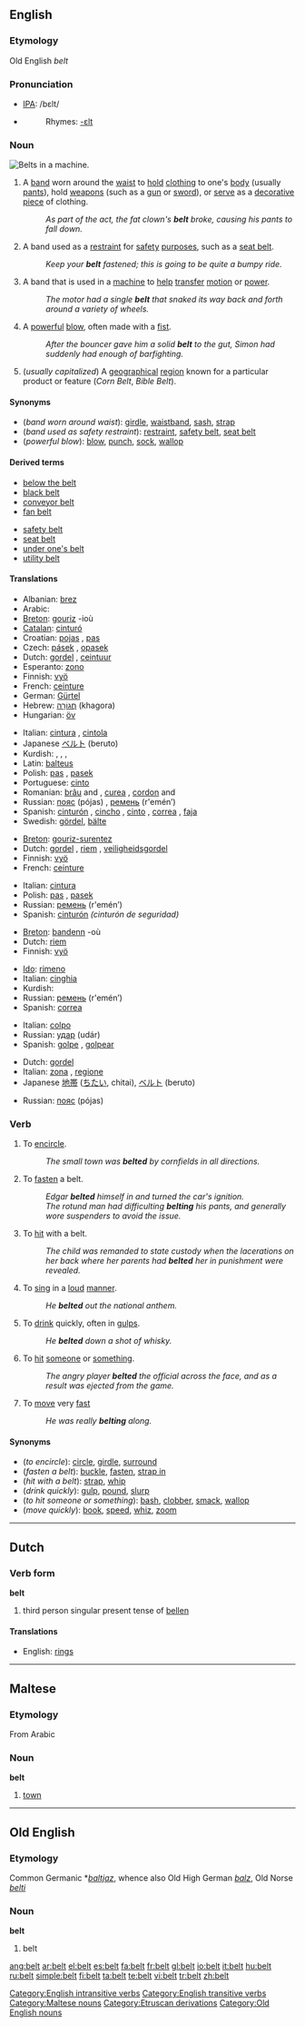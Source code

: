 ==English==
{{wikipedia}}

===Etymology===
Old English ''belt''

===Pronunciation===
*[[IPA]]: /bεlt/
*{{audio|en-us-belt.ogg|Audio (US)}}
*:Rhymes: [[Rhymes:English:-ɛlt|-ɛlt]]

===Noun===
[[Image:Engine belts.jpg|thumb|right|Belts in a machine.]]
{{en-noun}}

# A [[band]] worn around the [[waist]] to [[hold]] [[clothing]] to one's [[body]] (usually [[pants]]), hold [[weapon]]s (such as a [[gun]] or [[sword]]), or [[serve]] as a [[decorative]] [[piece]] of clothing.
#:''As part of the act, the fat clown's '''belt''' broke, causing his pants to fall down.''
# A band used as a [[restraint]] for [[safety]] [[purpose]]s, such as a [[seat belt]].
#:''Keep your '''belt''' fastened; this is going to be quite a bumpy ride.''
# A band that is used in a [[machine]] to [[help]] [[transfer]] [[motion]] or [[power]].
#:''The motor had a single '''belt''' that snaked its way back and forth around a variety of wheels.''
# A [[powerful]] [[blow]], often made with a [[fist]].
#:''After the bouncer gave him a solid '''belt''' to the gut, Simon had suddenly had enough of barfighting.''
# (''usually capitalized'') A [[geographical]] [[region]] known for a particular product or feature (''Corn Belt'', ''Bible Belt'').

====Synonyms====
*(''band worn around waist''): [[girdle]], [[waistband]], [[sash]], [[strap]]
*(''band used as safety restraint''): [[restraint]], [[safety belt]], [[seat belt]]
*(''powerful blow''): [[blow]], [[punch]], [[sock]], [[wallop]]

====Derived terms====
{{top2}}
* [[below the belt]] <!-- (''adverb'') acting [[unfair]] or [[unmannerly]], (''noun'') the [[crotch]] [[area]] -->
* [[black belt]]
* [[conveyor belt]]
* [[fan belt]]
{{mid2}}
* [[safety belt]]
* [[seat belt]]
* [[under one's belt]] <!-- in one's [[experience]] (''He had 4 [[year]]s of [[school]]ing under his belt.'') -->
* [[utility belt]]
{{bottom}}

====Translations====
{{trans-top|band worn around the waist}}
*Albanian: [[brez]] {{m}}
*Arabic: {{ARchar|[[حزام]]}}
*[[Breton]]: [[gouriz]] {{m}} -ioù
*[[Catalan]]: [[cinturó]] {{m}}
*Croatian: [[pojas]] {{m}}, [[pas]] {{m}}
* Czech: [[pásek]] {{m}}, [[opasek]] {{m}}
*Dutch: [[gordel]] {{m}}, [[ceintuur]] {{m}}
*Esperanto: [[zono]]
*Finnish: [[vyö]]
*French: [[ceinture]] {{f}}
*German: [[Gürtel]] {{m}}
*Hebrew: [[חגורה|חֲגוֹרָה]] (khagora) {{f}}
*Hungarian: [[öv]]
{{trans-mid}}
*Italian: [[cintura]] {{f}}, [[cintola]] {{f}}
*Japanese [[ベルト]] (beruto)
*Kurdish: {{t|ku|kemer}} {{f}}, {{t|ku|qayiş}} {{f}}, {{KUchar|[[پشتێن]]}}, {{KUchar|[[قایش]]}}
*Latin: [[balteus]]
*Polish: [[pas]] {{m}}, [[pasek]] {{m}}
*Portuguese: [[cinto]] {{m}}
*Romanian: [[brâu]] {{f}} and {{m}}, [[curea]] {{f}}, [[cordon]] {{f}} and {{m}}
*Russian: [[пояс]] (pójas) {{m}}, [[ремень]] (r'emén’) {{m}}
*Spanish: [[cinturón]] {{m}}, [[cincho]] {{m}} {{italbrac|El Salvador|Guatemala|Honduras}}, [[cinto]] {{m}} {{italbrac|Cuba}}, [[correa]] {{f}} {{italbrac|Colombia|Panama|Venezuela}}, [[faja]] {{f}} {{italbrac|Costa Rica|Nicaragua|Southeastern Mexico}}
*Swedish: [[gördel]], [[bälte]]
{{trans-bottom}}

{{trans-top|band used for safety purposes}}
*[[Breton]]: [[gouriz-surentez]] {{m}}
*Dutch: [[gordel]] {{m}}, [[riem]] {{m}}, [[veiligheidsgordel]] {{m}}
*Finnish: [[vyö]]
*French: [[ceinture]] {{f}}
{{trans-mid}}
*Italian: [[cintura]] {{f}}
*Polish: [[pas]] {{m}}, [[pasek]] {{m}}
*Russian: [[ремень]] (r'emén’) {{m}}
*Spanish: [[cinturón]] {{m}} ''(cinturón de seguridad)''
{{trans-bottom}}

{{trans-top|band used in a machine to help transfer motion or power}}
*[[Breton]]: [[bandenn]] {{f}} -où {{p}}
*Dutch: [[riem]] {{m}}
*Finnish: [[vyö]]
{{trans-mid}}
*[[Ido]]: [[rimeno]]
*Italian: [[cinghia]] {{f}}
*Kurdish: {{KUchar|[[قایش]]}}
*Russian: [[ремень]] (r'emén’) {{m}}
*Spanish: [[correa]] {{f}}
{{trans-bottom}}

{{trans-top|powerful blow}}
*Italian: [[colpo]] {{m}}
*Russian: [[удар]] (udár) {{m}}
*Spanish: [[golpe]] {{m}}, [[golpear]]
{{trans-bottom}}

{{trans-top|geographical region}}
*Dutch: [[gordel]] {{m}}
*Italian: [[zona]] {{f}}, [[regione]] {{f}}
*Japanese [[地帯]] ([[ちたい]], chitai), [[ベルト]] (beruto)
{{trans-mid}}
*Russian: [[пояс]] (pójas) {{m}}
{{trans-bottom}}

===Verb===
{{en-verb}}

# {{transitive}} To [[encircle]].
#:''The small town was '''belted''' by cornfields in all directions.''
# {{transitive}} To [[fasten]] a belt.
#:''Edgar '''belted''' himself in and turned the car's ignition.''
#:''The rotund man had difficulting '''belting''' his pants, and generally wore suspenders to avoid the issue.''
# {{transitive}} To [[hit]] with a belt.
#:''The child was remanded to state custody when the lacerations on her back where her parents had '''belted''' her in punishment were revealed.''
# {{transitive}} To [[sing]] in a [[loud]] [[manner]].
#:''He '''belted''' out the national anthem.''
# {{transitive}} To [[drink]] quickly, often in [[gulp]]s.
#:''He '''belted''' down a shot of whisky.''
# {{context|transitive|slang}} To [[hit]] [[someone]] or [[something]].
#:''The angry player '''belted''' the official across the face, and as a result was ejected from the game.''
# {{intransitive}} To [[move]] very [[fast]]
#:''He was really '''belting''' along.''

====Synonyms====
*(''to encircle''): [[circle]], [[girdle]], [[surround]]
*(''fasten a belt''): [[buckle]], [[fasten]], [[strap in]]
*(''hit with a belt''): [[strap]], [[whip]]
*(''drink quickly''): [[gulp]], [[pound]], [[slurp]]
*(''to hit someone or something''): [[bash]], [[clobber]], [[smack]], [[wallop]]
*(''move quickly''): [[book]], [[speed]], [[whiz]], [[zoom]]

[[Category:English intransitive verbs]]
[[Category:English transitive verbs]]

----

==Dutch==

===Verb form===
'''belt'''

# third person singular present tense of [[bellen]]

====Translations====
*English: [[rings]]

----

==Maltese==

===Etymology===
From Arabic

===Noun===
'''belt'''

# [[town]]

[[Category:Maltese nouns]]

----

==Old English==

===Etymology===
Common Germanic *''[[baltjaz]]'', whence also Old High German ''[[balz]]'', Old Norse ''[[belti]]''

===Noun===
'''belt'''

# belt

[[Category:Etruscan derivations]]
[[Category:Old English nouns]]

[[ang:belt]]
[[ar:belt]]
[[el:belt]]
[[es:belt]]
[[fa:belt]]
[[fr:belt]]
[[gl:belt]]
[[io:belt]]
[[it:belt]]
[[hu:belt]]
[[ru:belt]]
[[simple:belt]]
[[fi:belt]]
[[ta:belt]]
[[te:belt]]
[[vi:belt]]
[[tr:belt]]
[[zh:belt]]